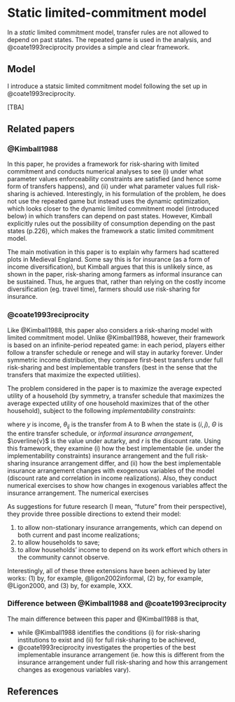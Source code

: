 # Static limited-commitment model

In a *static* limited commitment model, transfer rules are not allowed to depend on past states.
The repeated game is used in the analysis, and @coate1993reciprocity provides a simple and clear framework.

## Model

I introduce a statsic limited commitment model following the set up in @coate1993reciprocity.

[TBA]

## Related papers

### @Kimball1988

In this paper, he provides a framework for risk-sharing with limited commitment and conducts numerical analyses to see (i) under what parameter values enforceability constraints are satisfied (and hence some form of transfers happens), and (ii) under what parameter values full risk-sharing is achieved.
Interestingly, in his formulation of the problem, he does not use the repeated game but instead uses the dynamic optimization, which looks closer to the dynamic limited commitment model (introduced below) in which transfers can depend on past states.
However, Kimball explicitly rules out the possibility of consumption depending on the past states (p.226), which makes the framework a static limited commitment model.

<!-- The paper says Table 1 shows that the enforceability constraints tend to be satisfied with reasonable parameters and Table 3 shows that full risk-sharing can be achieved with reasonable parameters. -->
<!-- I am not sure (i) what the expression for $W(P)$ on p.226 is, (ii) how to derive (6), and (iii) how to get numbers on Table 3. -->

The main motivation in this paper is to explain why farmers had scattered plots in Medieval England.
Some say this is for insurance (as a form of income diversification), but Kimball argues that this is unlikely since, as shown in the paper, risk-sharing among farmers as informal insurance can be sustained.
Thus, he argues that, rather than relying on the costly income diversification (eg. travel time), farmers should use risk-sharing for insurance.

### @coate1993reciprocity

Like @Kimball1988, this paper also considers a risk-sharing model with limited commitment model.
Unlike @Kimball1988, however, their framework is based on an infinite-period repeated game:
in each period, players either follow a transfer schedule or renege and will stay in autarky forever.
Under symmetric income distribution, they compare first-best transfers under full risk-sharing and best implementable transfers (best in the sense that the transfers that maximize the expected utilities).

The problem considered in the paper is to maximize the average expected utility of a household (by symmetry, a transfer schedule that maximizes the average expected utility of one household maximizes that of the other household), subject to the following *implementability constraints*:

\begin{align*}
  u(y_i) - u(y_i - \theta_{ij}) &\le (v^A(\Theta) - \overline{v}) / r \quad \text{for all } (i, j) \\
  u(y_j) - u(y_j + \theta_{ij}) &\le (v^B(\Theta) - \overline{v}) / r \quad \text{for all } (i, j),
\end{align*}

where $y$ is income, $\theta_{ij}$ is the transfer from A to B when the state is $(i, j)$, $\Theta$ is the entire transfer schedule, or *informal insurance arrangement*, $\overline{v}$ is the value under autarky, and $r$ is the discount rate.
Using this framework, they examine (i) how the best implementable (ie. under the implementability constraints) insurance arrangement and the full risk-sharing insurance arrangement differ, and (ii) how the best implementable insurance arrangement changes with exogenous variables of the model (discount rate and correlation in income realizations).
Also, they conduct numerical exercises to show how changes in exogenous variables affect the insurance arrangement.
The numerical exercises 

As suggestions for future research (I mean, "future" from their perspective), they provide three possible directions to extend their model:

1. to allow non-stationary insurance arrangements, which can depend on both current and past income realizations;
2. to allow households to save;
3. to allow households' income to depend on its work effort which others in the community cannot observe.

Interestingly, all of these three extensions have been achieved by later works:
(1) by, for example, @ligon2002informal, (2) by, for example, @Ligon2000, and (3) by, for example, XXX.

### Difference between @Kimball1988 and @coate1993reciprocity

The main difference between this paper and @Kimball1988 is that, 

- while @Kimball1988 identifies the conditions (i) for risk-sharing institutions to exist and (ii) for full risk-sharing to be achieved,
- @coate1993reciprocity investigates the properties of the best implementable insurance arrangement (ie. how this is different from the insurance arrangement under full risk-sharing and how this arrangement changes as exogenous variables vary).

## References
